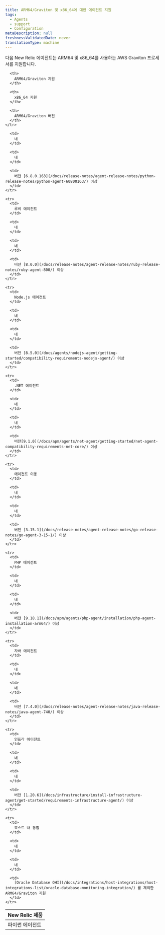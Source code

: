 ```yaml
---
title: ARM64/Graviton 및 x86_64에 대한 에이전트 지원
tags:
  - Agents
  - support
  - Configuration
metaDescription: null
freshnessValidatedDate: never
translationType: machine
---
```


다음 New Relic 에이전트는 ARM64 및 x86_64를 사용하는 AWS Graviton 프로세서를 지원합니다.

<table>
  <thead>
    <tr>
      <th style={{ width: "200px" }}>
        New Relic 제품
      </th>

      <th>
        ARM64/Graviton 지원
      </th>

      <th>
        x86_64 지원
      </th>

      <th>
        ARM64/Graviton 버전
      </th>
    </tr>
  </thead>

  <tbody>
    <tr>
      <td>
        파이썬 에이전트
      </td>

      <td>
        네
      </td>

      <td>
        네
      </td>

      <td>
        버전 [6.8.0.163](/docs/release-notes/agent-release-notes/python-release-notes/python-agent-60800163/) 이상
      </td>
    </tr>

    <tr>
      <td>
        루비 에이전트
      </td>

      <td>
        네
      </td>

      <td>
        네
      </td>

      <td>
        버전 [8.0.0](/docs/release-notes/agent-release-notes/ruby-release-notes/ruby-agent-800/) 이상
      </td>
    </tr>

    <tr>
      <td>
        Node.js 에이전트
      </td>

      <td>
        네
      </td>

      <td>
        네
      </td>

      <td>
        버전 [8.5.0](/docs/agents/nodejs-agent/getting-started/compatibility-requirements-nodejs-agent/) 이상
      </td>
    </tr>

    <tr>
      <td>
        .NET 에이전트
      </td>

      <td>
        네
      </td>

      <td>
        네
      </td>

      <td>
        버전[9.1.0](/docs/apm/agents/net-agent/getting-started/net-agent-compatibility-requirements-net-core/) 이상
      </td>
    </tr>

    <tr>
      <td>
        에이전트 이동
      </td>

      <td>
        네
      </td>

      <td>
        네
      </td>

      <td>
        버전 [3.15.1](/docs/release-notes/agent-release-notes/go-release-notes/go-agent-3-15-1/) 이상
      </td>
    </tr>

    <tr>
      <td>
        PHP 에이전트
      </td>

      <td>
        네
      </td>

      <td>
        네
      </td>

      <td>
        버전 [9.18.1](/docs/apm/agents/php-agent/installation/php-agent-installation-arm64/) 이상
      </td>
    </tr>

    <tr>
      <td>
        자바 에이전트
      </td>

      <td>
        네
      </td>

      <td>
        네
      </td>

      <td>
        버전 [7.4.0](/docs/release-notes/agent-release-notes/java-release-notes/java-agent-740/) 이상
      </td>
    </tr>

    <tr>
      <td>
        인프라 에이전트
      </td>

      <td>
        네
      </td>

      <td>
        네
      </td>

      <td>
        버전 [1.20.6](/docs/infrastructure/install-infrastructure-agent/get-started/requirements-infrastructure-agent/) 이상
      </td>
    </tr>

    <tr>
      <td>
        호스트 내 통합
      </td>

      <td>
        네
      </td>

      <td>
        네
      </td>

      <td>
        [Oracle Database OHI](/docs/integrations/host-integrations/host-integrations-list/oracle-database-monitoring-integration/) 를 제외한 ARM64/Graviton 지원
      </td>
    </tr>
  </tbody>
</table>